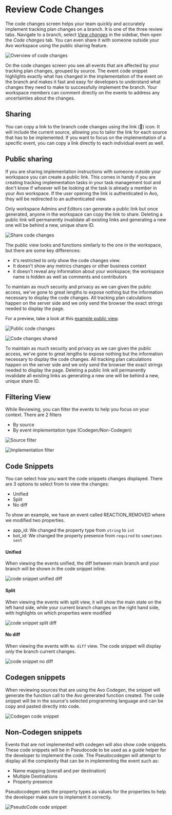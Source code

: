 
# Review Code Changes

The code changes screen helps your team quickly and accurately implement tracking plan changes on a branch. It is one of the three review tabs. Navigate to a branch, select [_View changes_](/data-design/branches/branch-changes) in the sidebar, then open the _Code changes_ tab. You can even share it with someone outside your Avo workspace using the public sharing feature.

![Overview of code changes](/images/code-changes/code-changes.png)

On the code changes screen you see all events that are affected by your tracking plan changes, grouped by source. The event code snippet highlights exactly what has changed in the implementation of the event on the branch and makes it fast and easy for developers to understand what changes they need to make to successfully implement the branch. Your workspace members can comment directly on the events to address any uncertainties about the changes.

## Sharing

You can copy a link to the branch code changes using the link (🔗) icon. It will include the current source, allowing you to tailor the link for each source that has to be implemented. If you want to focus on the implementation of a specific event, you can copy a link directly to each individual event as well.

## Public sharing

If you are sharing implementation instructions with someone outside your workspace you can create a public link. This comes in handy if you are creating tracking implementation tasks in your task management tool and don't know if whoever will be looking at the task is already a member in your Avo workspace. If the user opening the link is authenticated in Avo, they will be redirected to an authenticated view.

Only workspace Admins and Editors can generate a public link but once generated, anyone in the workspace can copy the link to share. Deleting a public link will permanently invalidate all existing links and generating a new one will be behind a new, unique share ID.

![Share code changes](/images/code-changes/code-changes-share.png)

The public view looks and functions similarly to the one in the workspace, but there are some key differences:

- it's restricted to only show the code changes view.
- It doesn't show any metrics changes or other business context
- it doesn't reveal any information about your workspace; the workspace name is hidden as well as comments and contributors

To maintain as much security and privacy as we can given the public access, we've gone to great lengths to expose nothing but the information necessary to display the code changes. All tracking plan calculations happen on the server side and we only send the browser the exact strings needed to display the page.

For a preview, take a look at this [example public view](https://www.avo.app/s/TZ0YwKaQ9).

![Public code changes](/images/code-changes/code-changes-public.png)

![Code changes shared](/images/code-changes/code-changes-shared.png)

To maintain as much security and privacy as we can given the public access, we've gone to great lengths to expose nothing but the information necessary to display the code changes. All tracking plan calculations happen on the server side and we only send the browser the exact strings needed to display the page. Deleting a public link will permanently invalidate all existing links as generating a new one will be behind a new, unique share ID.

## Filtering View

While Reviewing, you can filter the events to help you focus on your context.
There are 2 filters

- By source
- By event implementation type (Codegen/Non-Codegen)

![Source filter](/images/code-changes/source-filter.png)

![Implementation filter](/images/code-changes/implementation-filter.png)

## Code Snippets

You can select how you want the code snippets changes displayed.
There are 3 options to select from to view the changes:

- Unified
- Split
- No diff

To show an example, we have an event called REACTION_REMOVED where we modified two properties.

- app_id: We changed the property type from `string` to `int`
- bot_id: We changed the property presence from `required` to `sometimes sent`

#### Unified

When viewing the events unified, the diff between main branch and your branch will be shown in the code snippet inline.

![code snippet unified diff](/images/code-changes/unified-snippet.png)

#### Split

When viewing the events with split view, it will show the main state on the left hand side, while your current branch changes on the right hand side, with highlights on which properties were modified

![code snippet split diff](/images/code-changes/split-snippet.png)

#### No diff

When viewing the events with `No diff` view. The code snippet will display only the branch current changes.

![code snippet no diff](/images/code-changes/nodiff-snippet.png)

## Codegen snippets

When reviewing sources that are using the Avo Codegen, the snippet will generate the function call to the Avo generated function created. The code snippet will be in the source's selected programming language and can be copy and pasted directly into code.

![Codegen code snippet](/images/code-changes/codegen-snippet.png)

## Non-Codegen snippets

Events that are not implemented with codegen will also show code snippets.
These code snippets will be in Pseudocode to be used as a guide helper for the developer to implement the code.
The Pseudocodegen will attempt to display all the complexity that can be in implementing the event such as:

- Name mapping (overall and per destination)
- Multiple Destinations
- Property presence

<Callout type="info">
  Pseudocodegen sets the property types as values for the properties to help the
  developer make sure to implement it correctly.
</Callout>

![PseudoCode code snippet](/images/code-changes/pseudo-snippet.png)
